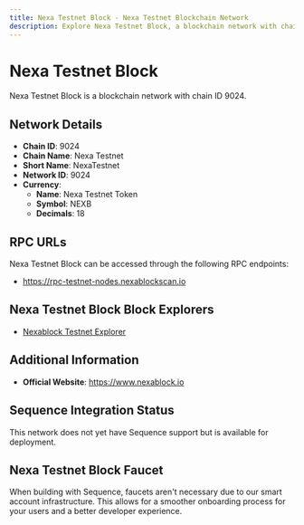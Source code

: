 ```yaml
--- 
title: Nexa Testnet Block - Nexa Testnet Blockchain Network
description: Explore Nexa Testnet Block, a blockchain network with chain ID 9024. Learn about its native currency, Nexa Testnet Token, and how to interact with the network.
---
```


# Nexa Testnet Block

Nexa Testnet Block is a blockchain network with chain ID 9024.

## Network Details

- **Chain ID**: 9024
- **Chain Name**: Nexa Testnet
- **Short Name**: NexaTestnet
- **Network ID**: 9024
- **Currency**: 
  - **Name**: Nexa Testnet Token
  - **Symbol**: NEXB
  - **Decimals**: 18

## RPC URLs

Nexa Testnet Block can be accessed through the following RPC endpoints:

- https://rpc-testnet-nodes.nexablockscan.io

## Nexa Testnet Block Block Explorers

- [Nexablock Testnet Explorer](https://testnet.nexablockscan.io)

## Additional Information

- **Official Website**: https://www.nexablock.io

## Sequence Integration Status

This network does not yet have Sequence support but is available for deployment.

## Nexa Testnet Block Faucet

When building with Sequence, faucets aren't necessary due to our smart account infrastructure. This allows for a smoother onboarding process for your users and a better developer experience.
